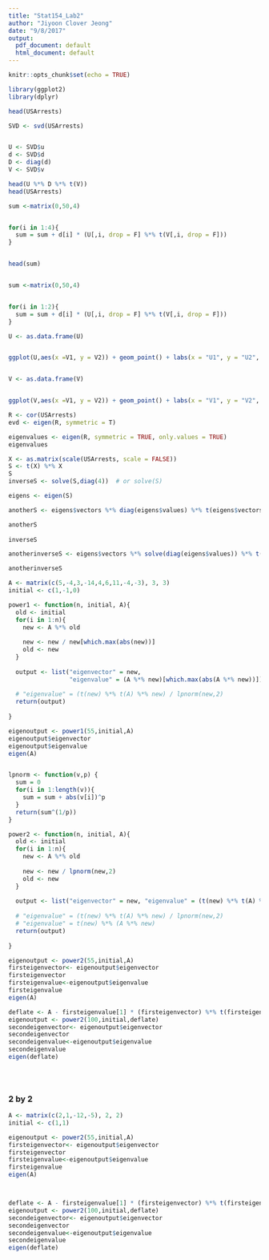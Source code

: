 ```yaml
---
title: "Stat154_Lab2"
author: "Jiyoon Clover Jeong"
date: "9/8/2017"
output:
  pdf_document: default
  html_document: default
---
```


```r
knitr::opts_chunk$set(echo = TRUE)
```

```r
library(ggplot2)
library(dplyr)

head(USArrests)

SVD <- svd(USArrests)


U <- SVD$u
d <- SVD$d
D <- diag(d)
V <- SVD$v

head(U %*% D %*% t(V))
head(USArrests)

sum <-matrix(0,50,4)


for(i in 1:4){
  sum = sum + d[i] * (U[,i, drop = F] %*% t(V[,i, drop = F]))
}


head(sum)



```


```r

sum <-matrix(0,50,4)


for(i in 1:2){
  sum = sum + d[i] * (U[,i, drop = F] %*% t(V[,i, drop = F]))
}

U <- as.data.frame(U)


ggplot(U,aes(x =V1, y = V2)) + geom_point() + labs(x = "U1", y = "U2", title = "Plot of States (first 2 left singular vectors)") + geom_text(aes(label=rownames(USArrests)),hjust=0, vjust=0, size = 3)


V <- as.data.frame(V)


ggplot(V,aes(x =V1, y = V2)) + geom_point() + labs(x = "V1", y = "V2", title = "Plot of Variables (first 2 right singular vectors)") + geom_text(aes(label=colnames(USArrests)),hjust=0, vjust=0, size = 3)

```


```r

R <- cor(USArrests)
evd <- eigen(R, symmetric = T)

eigenvalues <- eigen(R, symmetric = TRUE, only.values = TRUE)
eigenvalues

```


```r

X <- as.matrix(scale(USArrests, scale = FALSE))
S <- t(X) %*% X
S
inverseS <- solve(S,diag(4))  # or solve(S)

eigens <- eigen(S)

anotherS <- eigens$vectors %*% diag(eigens$values) %*% t(eigens$vectors)

anotherS
  
inverseS

anotherinverseS <- eigens$vectors %*% solve(diag(eigens$values)) %*% t(eigens$vectors)

anotherinverseS
```




```r


A <- matrix(c(5,-4,3,-14,4,6,11,-4,-3), 3, 3)
initial <- c(1,-1,0)

power1 <- function(n, initial, A){
  old <- initial
  for(i in 1:n){
    new <- A %*% old
    
    new <- new / new[which.max(abs(new))]
    old <- new
  }
  
  output <- list("eigenvector" = new,
                 "eigenvalue" = (A %*% new)[which.max(abs(A %*% new))])
  
  # "eigenvalue" = (t(new) %*% t(A) %*% new) / lpnorm(new,2)
  return(output)
  
}

eigenoutput <- power1(55,initial,A)
eigenoutput$eigenvector
eigenoutput$eigenvalue
eigen(A)


lpnorm <- function(v,p) {
  sum = 0
  for(i in 1:length(v)){
    sum = sum + abs(v[i])^p
  }
  return(sum^(1/p))
}

power2 <- function(n, initial, A){
  old <- initial
  for(i in 1:n){
    new <- A %*% old
    
    new <- new / lpnorm(new,2)
    old <- new
  }
  
  output <- list("eigenvector" = new, "eigenvalue" = (t(new) %*% t(A) %*% new) / lpnorm(new,2))
  
  # "eigenvalue" = (t(new) %*% t(A) %*% new) / lpnorm(new,2)
  # "eigenvalue" = t(new) %*% (A %*% new)
  return(output)
  
}

eigenoutput <- power2(55,initial,A)
firsteigenvector<- eigenoutput$eigenvector
firsteigenvector
firsteigenvalue<-eigenoutput$eigenvalue
firsteigenvalue
eigen(A)

```


```r

deflate <- A - firsteigenvalue[1] * (firsteigenvector) %*% t(firsteigenvector)
eigenoutput <- power2(100,initial,deflate)
secondeigenvector<- eigenoutput$eigenvector
secondeigenvector
secondeigenvalue<-eigenoutput$eigenvalue
secondeigenvalue
eigen(deflate)


  
```


### 2 by 2 
```r
A <- matrix(c(2,1,-12,-5), 2, 2)
initial <- c(1,1)

eigenoutput <- power2(55,initial,A)
firsteigenvector<- eigenoutput$eigenvector
firsteigenvector
firsteigenvalue<-eigenoutput$eigenvalue
firsteigenvalue
eigen(A)



deflate <- A - firsteigenvalue[1] * (firsteigenvector) %*% t(firsteigenvector)
eigenoutput <- power2(100,initial,deflate)
secondeigenvector<- eigenoutput$eigenvector
secondeigenvector
secondeigenvalue<-eigenoutput$eigenvalue
secondeigenvalue
eigen(deflate)

```




